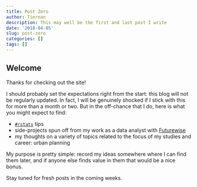 ```yaml
---
title: Post Zero
author: Tiernan
description: This may well be the first and last post I write
date: '2018-04-05'
slug: post-zero
categories: []
tags: []
---
```


## Welcome

Thanks for checking out the site!

I should probably set the expectations right from the start: this blog will not be regularly updated. In fact, I will be genuinely shocked if I stick with this for more than a month or two. But in the off-chance that I do, here is what you might expect to find:

  * [`#rstats`](https://twitter.com/search?q=%23rstats&src=typd&lang=en) tips
  * side-projects spun off from my work as a data analyst with [Futurewise](www.futurewise.org)
  * my thoughts on a variety of topics related to the focus of my studies and career: urban planning
  
My purpose is pretty simple: record my ideas somewhere where I can find them later, and if anyone else finds value in them that would be a nice bonus.

Stay tuned for fresh posts in the coming weeks. 
